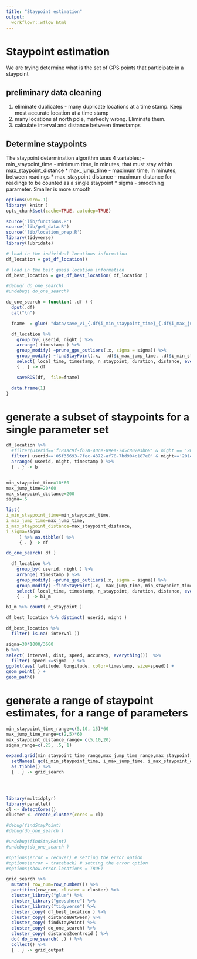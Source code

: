 ```yaml
---
title: "Staypoint estimation"
output:
  workflowr::wflow_html
---
```


# Staypoint estimation

We are trying determine what is the set of GPS points that participate in a staypoint

## preliminary data cleaning
1) eliminate duplicates - many duplicate locations at a time stamp. Keep most accurate location at a time stamp
2) many locations at north pole, markedly wrong.  Eliminate them.
3) calculate interval and distance between timestamps

## Determine staypoints

The staypoint determination algorithm uses 4 variables;
 - min_staypoint_time  - minimum time, in minutes, that must stay within max_staypoint_distance
 * max_jump_time - maximum time, in minutes, between readings
 * max_staypoint_distance - maximum distance for readings to be counted as a single staypoint
 * sigma - smoothing parameter.  Smaller is more smooth


```r
options(warn=-1)
library( knitr )
opts_chunk$set(cache=TRUE, autodep=TRUE)

source('lib/functions.R')
source('lib/get_data.R')
source('lib/location_prep.R')
library(tidyverse)
library(lubridate)

# load in the individual locations information
df_location = get_df_location()

# load in the best guess location information
df_best_location = get_df_best_location( df_location )

```

```r


#debug( do_one_search)
#undebug( do_one_search)

do_one_search = function( .df ) {
  dput(.df)
  cat("\n")

  fname  = glue( "data/save_v1_{.df$i_min_staypoint_time}_{.df$i_max_jump_time}_{.df$i_max_staypoint_distance}_{.df$i_sigma}_df.rds")

  df_location %>%  
    group_by( userid, night ) %>%
    arrange( timestamp ) %>%
    group_modify( ~prune_gps_outliers(.x, sigma = sigma)) %>%
    group_modify( ~findStayPoint(.x,  .df$i_max_jump_time, .df$i_min_staypoint_time, .df$i_max_staypoint_distance)) %>%
    select( local_time, timestamp, n_staypoint, duration, distance, everything()) %>% 
    { . } -> df

    saveRDS(df,  file=fname)

  data.frame(1)
}


```


# generate a subset of staypoints for a single parameter set


```r

df_location %>% 
  #filter(userid=='f181ac9f-f678-40ce-89ea-7d5c807e3b68' & night == '2014-10-18') %>%
  filter( userid=='05f35693-7fec-4372-af78-7bd904c187e0' & night=='2014-10-10'  ) %>% 
  arrange( userid, night, timestamp ) %>%
  { . } -> b


min_staypoint_time=10*60
max_jump_time=20*60
max_staypoint_distance=200
sigma=.5

list(
i_min_staypoint_time=min_staypoint_time,
i_max_jump_time=max_jump_time,
i_max_staypoint_distance=max_staypoint_distance,
i_sigma=sigma
     ) %>% as.tibble() %>% 
     { . } -> df

do_one_search( df )

  df_location %>%  
    group_by( userid, night ) %>%
    arrange( timestamp ) %>%
    group_modify( ~prune_gps_outliers(.x, sigma = sigma)) %>%
    group_modify( ~findStayPoint(.x,  max_jump_time, min_staypoint_time, max_staypoint_distance)) %>%
    select( local_time, timestamp, n_staypoint, duration, distance, everything()) %>% 
    { . } -> b1_m

b1_m %>% count( n_staypoint )


```



```r

df_best_location %>% distinct( userid, night )

df_best_location %>% 
  filter( is.na( interval ))

```


```r

sigma=30*1000/3600
b %>% 
select( interval, dist, speed, accuracy, everything())  %>% 
  filter( speed <=sigma  ) %>%
ggplot(aes( latitude, longitude, color=timestamp, size=speed)) + 
geom_point( ) + 
geom_path()

```

# generate a range of staypoint estimates, for a range of parameters


```r

min_staypoint_time_range=c(5,10, 15)*60
max_jump_time_range=c(2,5)*60
max_staypoint_distance_range= c(5,10,20)
sigma_range=c(.25, .5, 1)

expand.grid(min_staypoint_time_range,max_jump_time_range,max_staypoint_distance_range, sigma_range ) %>% 
  setNames( qc(i_min_staypoint_time, i_max_jump_time, i_max_staypoint_distance, i_sigma )) %>%
  as.tibble() %>% 
  { . } -> grid_search 
  



library(multidplyr)
library(parallel)
cl <- detectCores()
cluster <- create_cluster(cores = cl)

#debug(findStayPoint)
#debug(do_one_search )

#undebug(findStayPoint)
#undebug(do_one_search )

#options(error = recover) # setting the error option
#options(error = traceback) # setting the error option
#options(show.error.locations = TRUE)

grid_search %>%
  mutate( row_num=row_number()) %>%
  partition(row_num, cluster = cluster) %>%
  cluster_library("glue") %>%
  cluster_library("geosphere") %>%
  cluster_library("tidyverse") %>%
  cluster_copy( df_best_location ) %>%
  cluster_copy( distanceBetween) %>%
  cluster_copy( findStayPoint) %>%
  cluster_copy( do_one_search) %>%
  cluster_copy( distance2centroid ) %>%
  do( do_one_search( .) ) %>%
  collect() %>% 
  { . } -> grid_output

```
